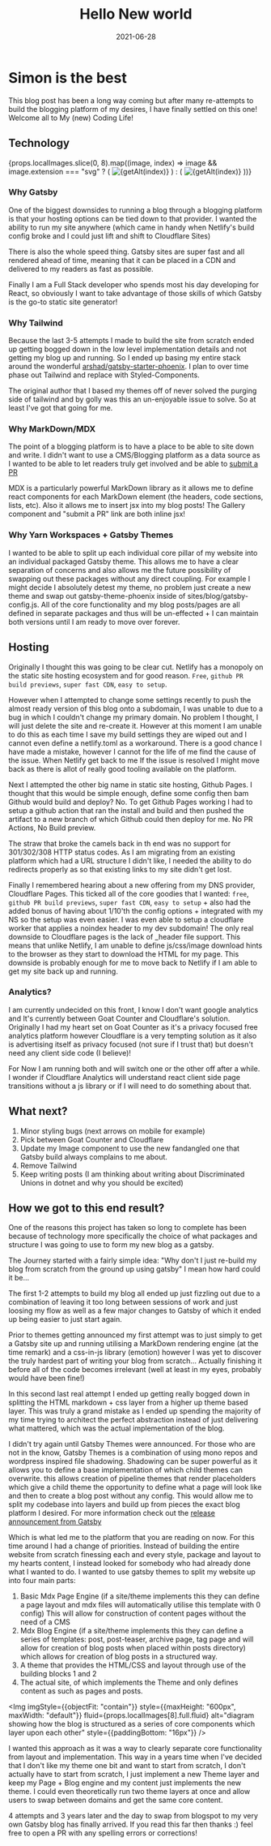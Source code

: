 ﻿---
title: Hello New world
date: 2021-06-28
excerpt: Welcome to the all new and (mostly) improved My Coding Life blog, after many years of procrastinating the Gatsby based rebuild is complete
image: ./gatsby.svg
tags: ["gatsby", "javascript", "tailwind", "mdx", "gaotcounter"]
embeddedImagesLocal:
  - ./gatsby.svg                           # 0
  - ./technologyUsed/styled-components.png # 1
  - ./technologyUsed/mdx.png               # 2
  - ./technologyUsed/yarn.png              # 3
  - ./technologyUsed/goat-counter.svg      # 4
  - ./technologyUsed/netlify-logo.svg      # 5
  - ./technologyUsed/prismjs.svg           # 6
  - ./technologyUsed/tailwindcss.svg       # 7
  - ./coding-life-structure.png            # 8
---

# Simon is the best

This blog post has been a long way coming but after many re-attempts to build the blogging platform
of my desires, I have finally settled on this one! Welcome all to My (new) Coding Life!

## Technology

<Gallery>
  {props.localImages.slice(0, 8).map((image, index) =>
    image && image.extension === "svg" ? (
      <img
        key={`image-${index}`}
        style={{maxHeight: "120px"}}
        src={image.publicURL}
        alt={getAlt(index)}
      />
    ) : (
      <Img
        key={`image-${index}`}
        imgStyle={{objectFit: "contain"}}
        style={{maxHeight: "120px", maxWidth: "default"}}
        fluid={image.full.fluid}
        alt={getAlt(index)}
      />
  ))}
</Gallery>

### Why Gatsby
One of the biggest downsides to running a blog through a blogging platform is that your hosting options can be tied
down to that provider. I wanted the ability to run my site anywhere (which came in handy when Netlify's build config
broke and I could just lift and shift to Cloudflare Sites)

There is also the whole speed thing. Gatsby sites are super fast and all rendered ahead of time, meaning that
it can be placed in a CDN and delivered to my readers as fast as possible.

Finally I am a Full Stack developer who spends most his day developing for React, so obviously I want to take
advantage of those skills of which Gatsby is the go-to static site generator!

### Why Tailwind
Because the last 3-5 attempts I made to build the site from scratch ended up getting bogged down in the low level
implementation details and not getting my blog up and running. So I ended up basing my entire stack around
the wonderful [arshad/gatsby-starter-phoenix](https://github.com/arshad/gatsby-starter-phoenix).
I plan to over time phase out Tailwind and replace with Styled-Components.

The original author that I based my themes off of never solved the purging side of tailwind and by golly was this an
un-enjoyable issue to solve. So at least I've got that going for me.

### Why MarkDown/MDX
The point of a blogging platform is to have a place to be able to site down and write. I didn't want to use a CMS/Blogging
platform as a data source as I wanted to be able to let readers truly get involved and be able to <a href={props.githubEditPath}>submit a PR</a>

MDX is a particularly powerful MarkDown library as it allows me to define react components for each MarkDown element
(the headers, code sections, lists, etc). Also it allows me to insert jsx into my blog posts! The Gallery component and "submit a PR" link
are both inline jsx!

### Why Yarn Workspaces + Gatsby Themes
I wanted to be able to split up each individual core pillar of my website into an individual packaged Gatsby theme.
This allows me to have a clear separation of concerns and also allows me the future possibility of swapping
out these packages without any direct coupling. For example I might decide I absolutely detest my theme, no problem
just create a new theme and swap out gatsby-theme-phoenix inside of sites/blog/gatsby-config.js. All of the core
functionality and my blog posts/pages are all defined in separate packages and thus will be un-effected + I can maintain
both versions until I am ready to move over forever.

## Hosting
Originally I thought this was going to be clear cut. Netlify has a monopoly on the static site hosting ecosystem and for good reason.
`Free`, `github PR build previews`, `super fast CDN`, `easy to setup`.

However when I attempted to change some settings recently to push the almost ready version of this blog onto a subdomain,
I was unable to due to a bug in which I couldn't change my primary domain. No problem I thought, I will just delete the
site and re-create it. However at this moment I am unable to do this as each time I save my build settings they are wiped
out and I cannot even define a netlify.toml as a workaround. There is a good chance I have made a mistake, however I cannot
for the life of me find the cause of the issue. When Netlify get back to me If the issue is resolved I might move back
as there is allot of really good tooling available on the platform.

Next I attempted the other big name in static site hosting, Github Pages. I thought that this would be simple enough,
define some config then bam Github would build and deploy? No. To get Github Pages working I had to setup a github action
that ran the install and build and then pushed the artifact to a new branch of which Github could then deploy for me. No
PR Actions, No Build preview.

The straw that broke the camels back in th end was no support for 301/302/308 HTTP status codes. As I am migrating from
an existing platform which had a URL structure I didn't like, I needed the ability to do redirects properly as so that
existing links to my site didn't get lost.

Finally I remembered hearing about a new offering from my DNS provider, Cloudflare Pages. This ticked all of the core
goodies that I wanted: `free`, `github PR build previews`, `super fast CDN`, `easy to setup` + also had the added bonus
of having about 1/10'th the config options + integrated with my NS so the setup was even easier. I was even able to setup
a cloudflare worker that applies a noindex header to my dev subdomain! The only real downside to Cloudflare pages is the
lack of _header file support. This means that unlike Netlify, I am unable to define js/css/image download hints to the
browser as they start to download the HTML for my page. This downside is probably enough for me to move back to Netlify
if I am able to get my site back up and running.

### Analytics?
I am currently undecided on this front, I know I don't want google analytics and It's currently between Goat Counter and
Cloudflare's solution. Originally I had my heart set on Goat Counter as it's a privacy focused free analytics platform however
Cloudflare is a very tempting solution as it also is advertising itself as privacy focused (not sure if I trust that)
but doesn't need any client side code (I believe)!

For Now I am running both and will switch one or the other off after a while. I wonder if Cloudflare Analytics will understand
react client side page transitions without a js library or if I will need to do something about that.

## What next?
1. Minor styling  bugs (next arrows on mobile for example)
2. Pick between Goat Counter and Cloudflare
3. Update my Image component to use the new fandangled one that Gatsby build always complains to me about.
4. Remove Tailwind
5. Keep writing posts (I am thinking about writing about Discriminated Unions in dotnet and why you should be excited)

## How we got to this end result?

One of the reasons this project has taken so long to complete has been because of technology
more specifically the choice of what packages and structure I was going to use to form my
new blog as a gatsby.

The Journey started with a fairly simple idea: "Why don't I just re-build my blog from scratch from the ground up using gatsby"
I mean how hard could it be...

The first 1-2 attempts to build my blog all ended up just fizzling out due to a combination of leaving it too
long between sessions of work and just loosing my flow as well as a few major changes to Gatsby of
which it ended up being easier to just start again.

Prior to themes getting announced my first attempt was to just simply to get a Gatsby site up and running utilising a
MarkDown rendering engine (at the time remark)
and a css-in-js library (emotion) however I was yet to discover the truly hardest part of writing your blog from
scratch... Actually finishing it before all of the code becomes irrelevant (well at least in my eyes, probably would
have been fine!)

In this second last real attempt I ended up getting really bogged down in splitting the HTML markdown + css layer from a higher up
theme based layer. This was truly a grand mistake as I ended up spending the majority of my time trying to architect
the perfect abstraction instead of just delivering what mattered, which was the actual implementation of the blog.

I didn't try again until Gatsby Themes were announced. For those
who are not in the know, Gatsby Themes is a combination of using mono repos and wordpress inspired file shadowing.
Shadowing can be super powerful as it allows you to define a base implementation of which child themes can overwrite.
this allows creation of pipeline themes that render placeholders which give a child theme
the opportunity to define what a page will look like and then to create a blog post without any config.
This would allow me to split my codebase into layers and build up from pieces
the exact blog platform I desired. For more information check out the [release announcement from Gatsby](https://www.gatsbyjs.com/blog/2019-07-03-announcing-stable-release-gatsby-themes/)

Which is what led me to the platform that you are reading on now. For this time around
I had a change of priorities. Instead of building the entire website from scratch finessing each and every style, package
and layout to my hearts content, I instead looked for somebody who had already done what I wanted to do. I wanted to use
gatsby themes to split my website up into four main parts:
1. Basic Mdx Page Engine (if a site/theme implements this they can define a page layout and mdx files will automatically
utilise this template with 0 config) This will allow for construction of content pages without the need of a CMS
2. Mdx Blog Engine (if a site/theme implements this they can define a series of templates: post, post-teaser, archive page, tag page
and will allow for creation of blog posts when placed within posts directory) which allows for creation of blog posts
in a structured way.
3. A theme that provides the HTML/CSS and layout through use of the building blocks 1 and 2
4. The actual site, of which implements the Theme and only defines content as such as pages and posts.

<Img
  imgStyle={{objectFit: "contain"}}
  style={{maxHeight: "600px", maxWidth: "default"}}
  fluid={props.localImages[8].full.fluid}
  alt="diagram showing how the blog is structured as a series of core components which layer upon each other"
  style={{paddingBottom: "16px"}}
/>


I wanted this approach as it was a way to clearly separate core functionality from layout and implementation. This way
in a years time when I've decided that I don't like my theme one bit and want to start from scratch, I don't actually
have to start from scratch, I just implement a new Theme layer and keep my Page + Blog engine and my content just implements the new
theme. I could even theoretically run two theme layers at once and allow users to swap between domains and get the same
core content.

4 attempts and 3 years later and the day to swap from blogspot to my very own Gatsby blog has finally arrived. If you
read this far then thanks :) feel free to open a PR with any spelling errors or corrections!
